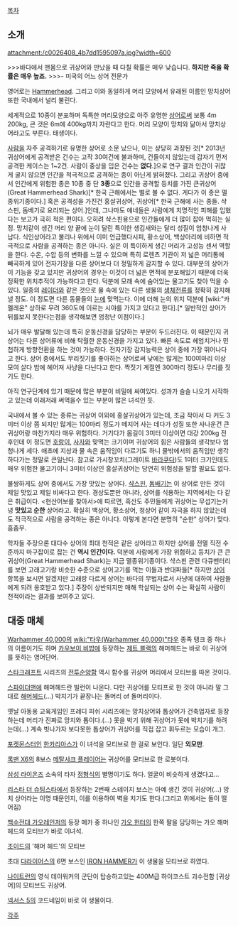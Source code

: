 [[목차]]
== 소개 ==
attachment:/c0026408_4b7dd1595097a.jpg?width=600

>>>바다에서 맨몸으로 귀상어와 만났을 때 다칠 확률은 매우 낮습니다. '''하지만 죽을 확률은 매우 높죠.'''      
>>>- 미국의 어느 상어 전문가

영어로는 [[해머헤드|Hammerhead]]. 그리고 이와 동일하게 머리 모양에서 유래된 이름인 망치상어 또한 국내에서 널리 불린다.

세계적으로 10종이 분포하며 독특한 머리모양으로 아주 유명한 [[상어]]로써 보통 4m 200kg, 큰 것은 6m에 400kg까지 자란다고 한다. 머리 모양이 망치와 닮아서 망치상어라고도 부른다. 태생이다.

[[사람]]을 자주 공격하기로 유명한 상어로 소문 났으나, 이는 상당히 과장된 것[* 2013년 귀상어에게 공격받은 건수는 고작 30여건에 불과하며, 건들이지 않았는데 갑자기 먼저 공격한 케이스는 1~2건. 사람이 중상을 입은 건수는 '''없다'''.]으로 연구 결과 인간이 귀찮게 굴지 않으면 인간을 적극적으로 공격하는 종이 아닌게 밝혀졌다. 그리고 귀상어 중에서 인간에게 위험한 종은 10종 중 단 '''3종'''으로 인간을 공격할 등치를 가진 큰귀상어(Great Hammerhead Shark)[* 한국 근해에서는 별로 볼 수 없다. 게다가 이 종은 멸종위기종이다.] 혹은 공격성을 가진건 홍살귀상어, 귀상어[* 한국 근해에 사는 종들. 샥스핀, 돔베기로 요리되는 상어.]인데, 그나마도 얘네들은 사람에게 치명적인 피해를 입혔다는 보고가 극히 적은 편이다. 오히려 샥스핀용으로 인간들에게 더 많이 잡아 먹히는 실정. 망치같이 생긴 머리 양 끝에 눈이 달린 특이한 생김새와는 달리 성질이 엄청나게 사납다. 식인상어라고 불리나 위에서 이미 언급했다시피, 황소상어, 백상아리에 비하면 적극적으로 사람을 공격하는 종은 아니다. 실은 이 특이하게 생긴 머리가 고성능 센서 역할을 한다. 수온, 수압 등의 변화를 느낄 수 있으며 특히 로렌츠 기관이 저 넓은 머리통에 빼곡하게 있어 전자기장을 다른 상어보다 더 정밀하게 감지할 수 있다. 대부분의 상어가 이 기능을 갖고 있지만 귀상어의 경우는 이것이 더 넓은 면적에 분포해있기 때문에 더욱 정확한 위치추적이 가능하다고 한다. 덕분에 모래 속에 숨어있는 물고기도 찾아 먹을 수 있다. 일종의 [[레이더]]와 같은 것으로 물 속에 있는 다른 생물의 [[생체전류]]를 정확히 감지해낼 정도. 이 정도면 다른 동물들의 [[눈]]에 맞먹는다. 이에 더해 눈의 위치 덕분에 [wiki:"카멜레온" 상하로 무려 360도에 이르는 시야를 가지고 있다고 한다].[* 일반적인 상어가 뒤를보지 못한다는점을 생각해보면 엄청난 이점이다.]

뇌가 매우 발달해 있는데 특히 운동신경을 담당하는 부분이 두드러진다. 이 때문인지 귀상어는 다른 상어류에 비해 탁월한 운동신경을 가지고 있다. 빠른 속도로 헤엄치거나 민첩하게 방향전환을 하는 것이 가능하다. 전자기장 감지능력은 상어 중에 가장 뛰어나다고 한다. 상어 중에서도 무리짓기를 좋아하는 상어로써 낮에는 많게는 100여마리 이상 모여 살다 밤에 헤어져 사냥을 다닌다고 한다. 짝짓기 계절엔 300마리 정도나 무리를 짓기도 한다.

아직 연구단계에 있기 때문에 많은 부분이 비밀에 싸여있다. 성과가 슬슬 나오기 시작하고 있는데 이래저래 써먹을수 있는 부분이 많은 녀석인 듯.

국내에서 볼 수 있는 종류는 귀상어 이외에 홍살귀상어가 있는데, 조금 작아서 다 커도 3미터 이상 쯤 되지만 많게는 100마리 정도가 떼지어 사는 데다가 성질 또한 사나운건 큰 귀상어랑 마찬가지라 매우 위험하다. 거기다가 몸길이 3미터 이상이면 대강 200kg 전후인데 이 정도면 [[호랑이]], [[사자]]와 맞먹는 크기이며 귀상어의 힘은 사람들의 생각보다 엄청나게 세다. 애초에 지상과 물 속은 움직임이 다르기도 하니 물밖에서의 움직임만 생각하다가는 정말로 큰일난다. 참고로 가시창꼬치(그레이트 [[바라쿠다]])도 1미터 크기인데도 매우 위험한 물고기이니 3미터 이상인 홍살귀상어는 당연히 위험성을 말할 필요도 없다.

불쌍하게도 상어 중에서도 가장 맛있는 상어다. [[샥스핀]], [[돔배기]]는 이 상어로 만든 것이 제일 맛있고 제일 비싸다고 한다. 경상도뿐만 아니라, 상어를 식용하는 지역에서는 다 같은 취급이다. <현산어보를 찾아서>에 따르면, 흑산도 주민들에게 귀상어는 무섭기는커녕 '''맛있고 순한''' 상어라고. 확실히 백상어, 황소상어, 청상어 같이 자극을 하지 않았는데도 적극적으로 사람을 공격하는 종은 아니다. 이렇게 본다면 분명히 "순한" 상어가 맞다. 흠좀무.

학자들 주장으론 대다수 상어의 최대 천적은 같은 상어라고 하지만 상어를 전멸 직전 수준까지 마구잡이로 잡는 건 '''역시 인간이다.''' 덕분에 사람에게 가장 위험하고 등치가 큰 큰귀상어(Great Hammerhead Shark)는 지금 멸종위기종이다. 샥스핀 관련 다큐멘터리를 보면 고래고기랑 비슷한 수준으로 상어고기를 먹는 이들과 반대파들[* 하지만 [[상어]] 항목을 보시면 알겠지만 고래랑 다르게 상어는 바다의 무법자로서 사냥에 대하여 사람들에게 되려 옹호받고 있다.] 주장이 상반되지만 매해 학살되는 상어 수는 확실히 사람이 천적이라는 결과를 보여주고 있다.

== 대중 매체 ==
[[Warhammer 40,000]]의 [[wiki:"타우(Warhammer 40,000)"타우]] 종족 탱크 중 하나의 이름이기도 하며 [[카우보이 비밥]]에 등장하는 [[제트 블랙]]의 해머헤드는 바로 이 귀상어를 뜻하는 영어단어.

[[스타크래프트]] 시리즈의 [[전투순양함]] 역시 함수를 귀상어 머리에서 모티브를 따온 것이다.

[[스파이더맨]]에 해머헤드란 빌런이 나온다. 다만 귀상어를 모티프로 한 것이 아니라 말 그대로 [[해머]]헤드(…) 박치기가 끝장나는 돌머리 of 돌머리이다.

옛날 아동용 교육게임인 프레디 피쉬 시리즈에는 망치상어와 톱상어가 건축업자로 등장하는데 머리가 진짜로 망치와 톱이다.(…) 못을 박기 위해 귀상어가 못에 박치기를 하려는데(…) 계속 빗나가자 보다못한 톱상어가 귀상어를 직접 잡고 휘두르는 모습이 개그.

[[포켓몬스터]]인 [[한카리아스]]가 이 녀석을 모티브로 한 걸로 보인다. 일단 '''외모만'''.

[[록맨 X6]]의 8보스 [[메탈샤크 플레이어]]는 귀상어를 모티브로 한 로봇이다.

[[삼성 라이온즈]] 소속의 타자 [[정형식]]의 별명이기도 하다. 얼굴이 비슷하게 생겼다고...

[[리스타 더 슈팅스타]]에서 등장하는 2번째 스테이지 보스는 아예 생긴 것이 귀상어(…) 망치 상어라는 이명 때문인지, 이를 이용하여 벽을 치기도 한다.(그리고 위에서는 돌이 떨어짐)

[[백수전대 가오레인저]]의 등장 메카 중 하나인 [[가오 헌터]]의 한쪽 팔을 담당하는 가오 해머헤드의 모티브가 바로 이녀석.

[[조이드]]의 '해머 헤드'의 모티브

초대 [[다라이어스]]의 6면 보스인 [[IRON HAMMER]]가 이 생물을 모티브로 하였다.

[[나이트런]]의 영식 데이워커의 군단이 탑승하고있는 400M급 하이코스트 괴수전함 [귀상어]의 모티브도 귀상어.

[[넥서스 5]]의 코드네임이 바로 이 생물이다.


[[각주]]
